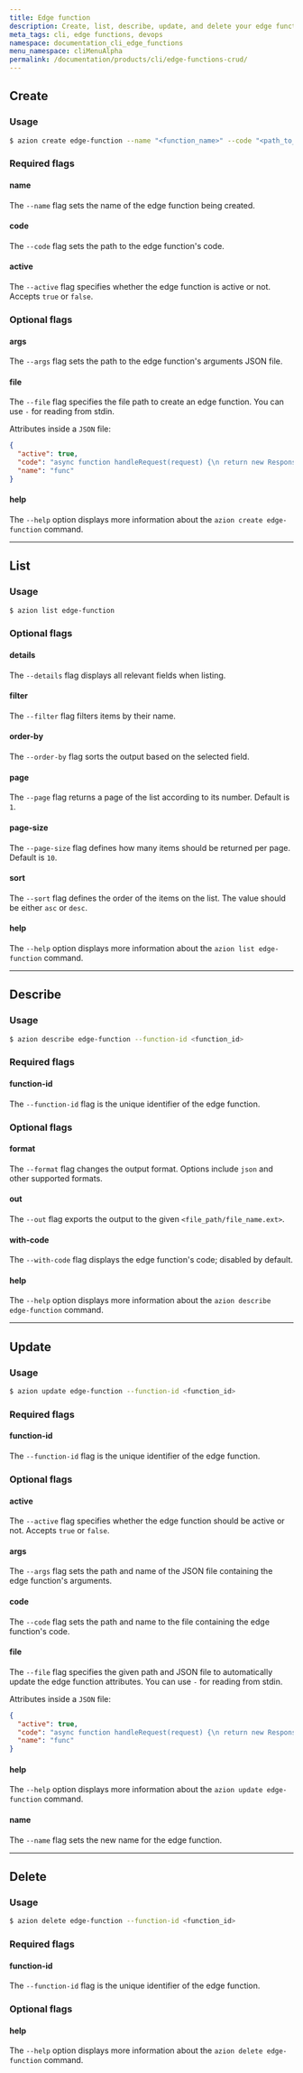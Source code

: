 ```yaml
---
title: Edge function
description: Create, list, describe, update, and delete your edge functions on the Azion platform through Azion CLI.
meta_tags: cli, edge functions, devops
namespace: documentation_cli_edge_functions
menu_namespace: cliMenuAlpha
permalink: /documentation/products/cli/edge-functions-crud/
---
```


## Create

### Usage

```bash
$ azion create edge-function --name "<function_name>" --code "<path_to_code>" --active <true_or_false> [--args "<path_to_args_file>"] [--file "<file_path>"]
```

### Required flags

#### name

The `--name` flag sets the name of the edge function being created.

#### code

The `--code` flag sets the path to the edge function's code.

#### active

The `--active` flag specifies whether the edge function is active or not. Accepts `true` or `false`.

### Optional flags

#### args

The `--args` flag sets the path to the edge function's arguments JSON file.

#### file

The `--file` flag specifies the file path to create an edge function. You can use `-` for reading from stdin.

Attributes inside a `JSON` file:

```json
{
  "active": true,
  "code": "async function handleRequest(request) {\n return new Response(\"Hello!\",\n   {\n       status:204\n   })\n}\naddEventListener(\"fetch\", event =\u003e {\n event.respondWith(handleRequest(event.request))\n})",
  "name": "func"
}
```

#### help

The `--help` option displays more information about the `azion create edge-function` command.

---

## List

### Usage

```bash
$ azion list edge-function 
```

### Optional flags

#### details

The `--details` flag displays all relevant fields when listing.

#### filter

The `--filter` flag filters items by their name.

#### order-by

The `--order-by` flag sorts the output based on the selected field.

#### page

The `--page` flag returns a page of the list according to its number. Default is `1`.

#### page-size

The `--page-size` flag defines how many items should be returned per page. Default is `10`.

#### sort

The `--sort` flag defines the order of the items on the list. The value should be either `asc` or `desc`.

#### help

The `--help` option displays more information about the `azion list edge-function` command.

---

## Describe

### Usage

```bash
$ azion describe edge-function --function-id <function_id> 
```

### Required flags

#### function-id

The `--function-id` flag is the unique identifier of the edge function.

### Optional flags

#### format

The `--format` flag changes the output format. Options include `json` and other supported formats.

#### out

The `--out` flag exports the output to the given `<file_path/file_name.ext>`.

#### with-code

The `--with-code` flag displays the edge function's code; disabled by default.

#### help

The `--help` option displays more information about the `azion describe edge-function` command.

---

## Update 

### Usage

```bash
$ azion update edge-function --function-id <function_id>
```

### Required flags

#### function-id

The `--function-id` flag is the unique identifier of the edge function.

### Optional flags

#### active

The `--active` flag specifies whether the edge function should be active or not. Accepts `true` or `false`.

#### args

The `--args` flag sets the path and name of the JSON file containing the edge function's arguments.

#### code

The `--code` flag sets the path and name to the file containing the edge function's code.

#### file

The `--file` flag specifies the given path and JSON file to automatically update the edge function attributes. You can use `-` for reading from stdin.

Attributes inside a `JSON` file:

```json
{
  "active": true,
  "code": "async function handleRequest(request) {\n return new Response(\"Hello!\",\n   {\n       status:204\n   })\n}\naddEventListener(\"fetch\", event =\u003e {\n event.respondWith(handleRequest(event.request))\n})",
  "name": "func"
}
```

#### help

The `--help` option displays more information about the `azion update edge-function` command.

#### name

The `--name` flag sets the new name for the edge function.

---

## Delete

### Usage

```bash
$ azion delete edge-function --function-id <function_id>
```

### Required flags

#### function-id

The `--function-id` flag is the unique identifier of the edge function.

### Optional flags

#### help

The `--help` option displays more information about the `azion delete edge-function` command.

